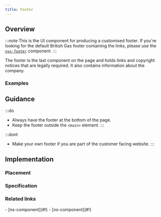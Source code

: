```yaml
---
title: Footer
---
```




## Overview

<CompDetails name={componentName} />

:::note
This is the UI component for producing a customised footer. If you're looking for the default British Gas footer containing the links, please use the [`nsx-footer`](#) component.
:::

The footer is the last component on the page and holds links and copyright notices that are legally required. It also contains information about the company.

### Examples

<Tabs>
  <TabItem label="Standard">
    <ExampleViewer type="standard" />
  </TabItem>
  <TabItem label="Extended">
    <ExampleViewer type="standard" />
  </TabItem>
</Tabs>

## Guidance

:::do
- Always have the footer at the bottom of the page.
- Keep the footer outside the `<main>` element.
:::

:::dont
- Make your own footer if you are part of the customer facing website.
:::

## Implementation

### Placement

<Placement name={componentName} />

### Specification

<Specification name={componentName} />

### Related links

<RelatedLinks name={componentName}>
- [ns-component](#!)
- [ns-component](#!)
</RelatedLinks>

